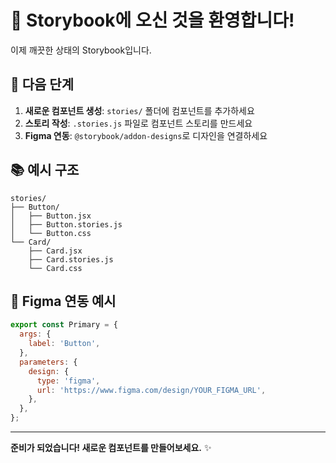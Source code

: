 # 🚀 Storybook에 오신 것을 환영합니다!

이제 깨끗한 상태의 Storybook입니다. 

## 🎯 다음 단계

1. **새로운 컴포넌트 생성**: `stories/` 폴더에 컴포넌트를 추가하세요
2. **스토리 작성**: `.stories.js` 파일로 컴포넌트 스토리를 만드세요
3. **Figma 연동**: `@storybook/addon-designs`로 디자인을 연결하세요

## 📚 예시 구조

```
stories/
├── Button/
│   ├── Button.jsx
│   ├── Button.stories.js
│   └── Button.css
└── Card/
    ├── Card.jsx
    ├── Card.stories.js
    └── Card.css
```

## 🎨 Figma 연동 예시

```javascript
export const Primary = {
  args: {
    label: 'Button',
  },
  parameters: {
    design: {
      type: 'figma',
      url: 'https://www.figma.com/design/YOUR_FIGMA_URL',
    },
  },
};
```

---

**준비가 되었습니다! 새로운 컴포넌트를 만들어보세요.** ✨
